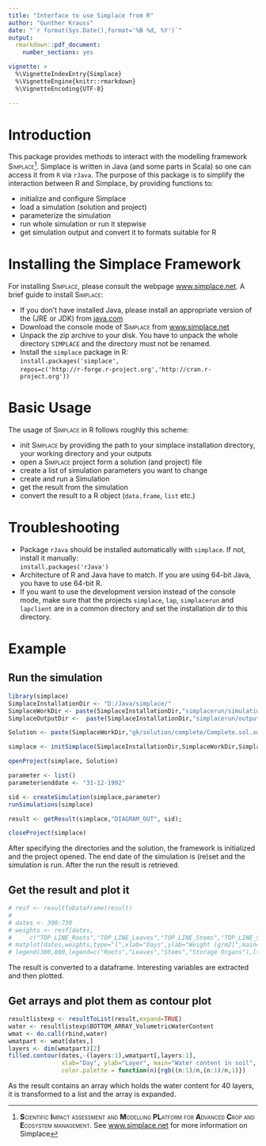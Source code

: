 ---
title: "Interface to use Simplace from R"
author: "Gunther Krauss"
date: "`r format(Sys.Date(),format='%B %d, %Y')`"
output: 
  rmarkdown::pdf_document: 
    number_sections: yes

vignette: >
  %\VignetteIndexEntry{Simplace}
  %\VignetteEngine{knitr::rmarkdown}
  %\VignetteEncoding{UTF-8}

---

# Introduction
This package provides methods to interact with the modelling framework <span style="font-variant:small-caps;">Simplace</span>^[
**S**<span style="font-variant:small-caps;">cientific</span> 
**I**<span style="font-variant:small-caps;">mpact assessment and</span> 
**M**<span style="font-variant:small-caps;">odelling</span>
**PL**<span style="font-variant:small-caps;">atform for</span> 
**A**<span style="font-variant:small-caps;">dvanced</span> 
**C**<span style="font-variant:small-caps;">rop and</span> 
**E**<span style="font-variant:small-caps;">cosystem management</span>. 
See [www.simplace.net](http://www.simplace.net/) for more information on Simplace]. Simplace is written in Java (and some parts in Scala) so one can access it from `R` via `rJava`. The purpose of this package is to simplify the interaction between R and Simplace, by providing functions to:

- initialize and configure Simplace
- load a simulation (solution and project)
- parameterize the simulation
- run whole simulation or run it stepwise
- get simulation output and convert it to formats suitable for R


# Installing the Simplace Framework
For installing <span style="font-variant:small-caps;">Simplace</span>, please consult the webpage [www.simplace.net](http://www.simplace.net/).
A brief guide to install <span style="font-variant:small-caps;">Simplace</span>:

- If you don't have installed Java, please install an appropriate version of the (JRE or JDK) from [java.com](http://java.com)
- Download the console mode of <span style="font-variant:small-caps;">Simplace</span> from [www.simplace.net](http://www.simplace.net/Joomla/index.php/download)
- Unpack the zip archive to your disk. You have to unpack the whole directory `SIMPLACE` and the directory must not be renamed.
- Install the `simplace` package in R:  
``` install.packages('simplace',```  
```   repos=c('http://r-forge.r-project.org','http://cran.r-project.org'))```



# Basic Usage

The usage of <span style="font-variant:small-caps;">Simplace</span> in R follows roughly this scheme:

- init <span style="font-variant:small-caps;">Simplace</span> by providing the path to your simplace installation directory, your working directory and your outputs
- open a <span style="font-variant:small-caps;">Simplace</span> project form a solution (and project) file
- create a list of simulation parameters you want to change
- create and run a Simulation
- get the result from the simulation
- convert the result to a R object (`data.frame`, `list` etc.)


# Troubleshooting

- Package `rJava` should be installed automatically with `simplace`. If not, install it manually:  
`install.packages('rJava')`
- Architecture of R and Java have to match. If you are using 64-bit Java, you have to use 64-bit R.
- If you want to use the development version instead of the console mode, make sure that the projects `simplace`, `lap`, `simplacerun` and `lapclient` are in a common directory and set the installation dir to this directory.


# Example

## Run the simulation

```{r running, results='hide', eval=FALSE}
library(simplace)
SimplaceInstallationDir <- "D:/Java/simplace/"
SimplaceWorkDir <- paste(SimplaceInstallationDir,"simplacerun/simulation/",sep="")
SimplaceOutputDir <-  paste(SimplaceInstallationDir,"simplacerun/output/",sep="")

Solution <- paste(SimplaceWorkDir,"gk/solution/complete/Complete.sol.xml",sep="")

simplace <- initSimplace(SimplaceInstallationDir,SimplaceWorkDir,SimplaceOutputDir)

openProject(simplace, Solution)

parameter <- list()
parameter$enddate <- "31-12-1992"

sid <- createSimulation(simplace,parameter)
runSimulations(simplace)

result <- getResult(simplace,"DIAGRAM_OUT", sid);

closeProject(simplace)
```

After specifying the directories and the solution, the framework is initialized and the project opened. The end date of the simulation is (re)set and the simulation is run. After the run the result is retrieved.

\newpage

## Get the result and plot it

```{r plotting, fig.height=5, fig.width=6, eval=FALSE}
# resf <- resultToDataframe(result)
# 
# dates <- 300:730
# weights <- resf[dates,
#     c("TOP_LINE_Roots","TOP_LINE_Leaves","TOP_LINE_Stems","TOP_LINE_StorageOrgans")]
# matplot(dates,weights,type="l",xlab="Days",ylab="Weight [g/m2]",main="Simulated Biomass")
# legend(300,800,legend=c("Roots","Leaves","Stems","Storage Organs"),lty=1:4,col=1:4)

```

The result is converted to a dataframe. Interesting variables are extracted and then plotted.


\newpage

## Get arrays and plot them as contour plot


```{r contourplot, fig.height=5, fig.width=6, eval=FALSE}
resultlistexp <- resultToList(result,expand=TRUE)
water <- resultlistexp$BOTTOM_ARRAY_VolumetricWaterContent
wmat <- do.call(rbind,water)
wmatpart <- wmat[dates,]
layers <- dim(wmatpart)[2]
filled.contour(dates,-(layers:1),wmatpart[,layers:1],
               xlab="Day", ylab="Layer", main="Water content in soil",
               color.palette = function(n){rgb((n:1)/n,(n:1)/n,1)})

```


As the result contains an array which holds the water content for 40 layers, it is transformed to a list and the array is expanded.


\newpage
\tableofcontents
